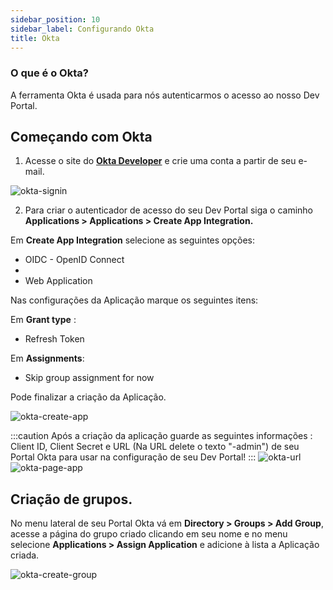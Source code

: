 ```yaml
---
sidebar_position: 10
sidebar_label: Configurando Okta
title: Okta 
---
```



### O que é o Okta?

A ferramenta Okta é usada para nós autenticarmos o acesso ao nosso Dev Portal.


## Começando com Okta

1. Acesse o site do **[Okta Developer](https://developer.okta.com/)** e crie uma conta a partir de seu e-mail.

![okta-signin](/img/tutorial/okta-signin.gif)

2. Para criar o autenticador de acesso do seu Dev Portal siga o caminho **Applications > Applications > Create App Integration.**

Em **Create App Integration** selecione as seguintes opções:
- OIDC - OpenID Connect
- <li>Web Application</li>

Nas configurações da Aplicação marque os seguintes itens:   

Em **Grant type** :
 - Refresh Token

Em **Assignments**:
 - Skip group assignment for now



Pode finalizar a criação da Aplicação.

![okta-create-app](/img/tutorial/okta-create-app.gif)

:::caution Após a criação da aplicação guarde as seguintes informações : Client ID, Client Secret e URL (Na URL delete o texto "-admin") de seu Portal Okta para usar na configuração de seu Dev Portal!
:::
![okta-url](/img/tutorial/okta-url.png)
![okta-page-app](/img/tutorial/okta-page-app.png)


## Criação de grupos.

No menu lateral de seu Portal Okta vá em **Directory > Groups > Add Group**, acesse a página do grupo criado clicando em seu nome e no menu selecione **Applications > Assign Application** e adicione à lista a Aplicação criada.

![okta-create-group](/img/tutorial/okta-create-group.gif)